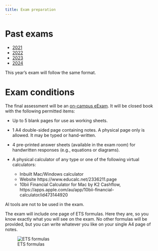 ```yaml
---
title: Exam preparation
---
```


# Past exams

* [2021](/exams/exam_2021.pdf)
* [2022](/exams/exam_2022.pdf)
* [2023](/exams/exam_2023.pdf)
* [2024](/exams/exam_2024.pdf)

This year's exam will follow the same format.

# Exam conditions

The final assessment will be an [on-campus eExam](https://www.monash.edu/students/admin/assessments/exams/on-campus). It will be closed book with the following permitted items:

* Up to 5 blank pages for use as working sheets.
* 1 A4 double-sided page containing notes. A physical page only is allowed. It may be typed or hand-written.
* 4 pre-printed answer sheets (available in the exam room) for handwritten responses (e.g., equations or diagrams).
* A physical calculator of any type or one of the following virtual calculators:

    * Inbuilt Mac/Windows calculator
    * Website https://www.educalc.net/2336211.page
    * 10bii Financial Calculator for Mac by K2 Cashflow, https://apps.apple.com/au/app/10bii-financial-calculator/id473144920

AI tools are not to be used in the exam.

The exam will include one page of ETS formulas. Here they are, so you know exactly what you will see on the exam. No other formulas will be provided, but you can write whatever you like on your single A4 page of notes.

![ETS formulas](https://otexts.com/fpp3/figs/statespacemodels-1.png)
